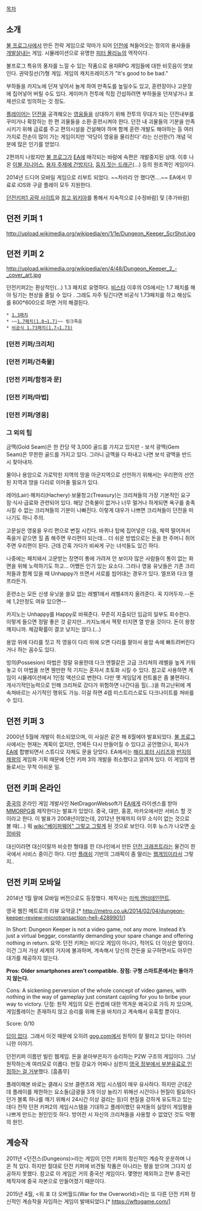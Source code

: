 [[목차]]

== 소개 ==
[[불 프로그]]사에서 만든 전략 게임으로 악마가 되어 [[던전]]에 쳐들어오는 정의의 용사들을 [[개발살]]내는 게임. 시뮬레이션으로 유명한 [[피터 몰리뉴]]의 역작이다.

불프로그 특유의 풍자를 느낄 수 있는 작품으로 용자RPG 게임들에 대한 비웃음이 엿보인다. 권악징선(?)형 게임. 게임의 캐치프레이즈가 "It's good to be bad."

부하들을 카지노에 던져 넣어서 놀게 하여 만족도를 높일수도 있고, 훈련장이나 고문장에 집어넣어 버릴 수도 있다. 게이머가 전투에 직접 간섭하려면 부하들을 던져넣거나 포제션으로 빙의하는 것 정도.

[[플레이어]]는 [[던전]]을 공격해오는 [[영웅]]들을 상대하기 위해 전투의 무대가 되는 던전내부를 꾸미거나 확장하는 한 편 괴물들을 소환·훈련시켜야 한다. 던전 내 괴물들의 기분을 만족시키기 위해 급료를 주고 편의시설을 건설해야 하며 함께 훈련·개발도 해야하는 등 여러가지로 잔손이 많이 가는 게임이지만 '악당이 영웅을 물리친다' 라는 신선한(?) 개념 덕분에 많은 인기를 얻었다.

2편까지 나왔지만 [[불 프로그]]가 [[EA]]에 매각되는 바람에 속편은 개발중지된 상태. 이후 나온 [[이블 지니어스]], [[용자 주제에 건방지다]], [[둥지 짓는 드래곤]](…) 등의 원조격인 게임이다.

2014년 드디어 모바일 게임으로 리부트 되었다. ~~차라리 안 했다면....~~ EA에서 무료로 iOS와 구글 플레이 모두 지원한다.

[http://www.thanatosrealms.com/dk/ 던전키퍼1 공략 사이트]와 [http://dungeonkeeper.wikia.com/wiki/Main_Page 참고 위키아]를 통해서 지속적으로 [수정바람] 및 [추가바람]

== 던전 키퍼 1 ==
http://upload.wikimedia.org/wikipedia/en/1/1e/Dungeon_Keeper_ScrShot.jpg

== 던전 키퍼 2 ==
http://upload.wikimedia.org/wikipedia/en/4/48/Dungeon_Keeper_2_-_cover_art.jpg

던전키퍼2는 환상적인(…) 1.3 패치로 유명하다. [[비스타]] 이후의 OS에서는 1.7 패치를 해야 팅기는 현상을 줄일 수 있다 . 그래도 자주 팅긴다면 비공식 1.73패치를 하고 해상도를 800*600으로 하면 거의 해결된다.

 * [http://www.keeperklan.com/threads/128-Download-Dungeon-Keeper-2-v1.3-here 1.3패치]
 * ~~[http://sparkstar.tistory.com/entry/%EB%8D%98%EC%A0%84-%ED%82%A4%ED%8D%BC-2-%EA%B7%B8%EA%B2%83%EC%9D%80-%EA%B2%80%EC%9D%80-%EC%97%B4%EA%B8%B0%EC%9D%98-%EC%9C%B5%ED%95%A9 1.7패치(1.0→1.7)]~~ 링크죽음
 * [http://keeperklan.com/downloads.php?do=file&id=15 비공식 1.73패치(1.7→1.73)]

=== [던전 키퍼/크리처] ===
=== [던전 키퍼/건축물] ===
=== [던전 키퍼/함정과 문] ===
=== [던전 키퍼/마법] ===
=== [던전 키퍼/영웅] ===

=== 그 외의 팁 ===
금맥(Gold Seam)은 한 칸당 약 3,000 골드를 가지고 있지만 - 보석 광맥(Gem Seam)은 무한한 골드를 가지고 있다. 그러니 금맥을 다 파내고 나면 보석 광맥을 반드시 찾아내자.

물이나 용암으로 가로막힌 지역의 땅을 아군지역으로 선언하기 위해서는 우리편의 선언된 지역과 땅을 다리로 이어줄 필요가 있다.

레어(Lair)·해처리(Hachery)·보물창고(Treasury)는 크리쳐들의 가장 기본적인 요구 잠·식사·급료와 관련되어 있다. 해당 건축물이 없거나 너무 멀거나 하게되면 욕구를 충족시킬 수 없는 크리쳐들의 기분이 나빠진다. 이렇게 대우가 나쁘면 크리쳐들이 던전을 떠나기도 하니 주의.

고문실은 영웅을 우리 편으로 변질 시킨다. 바퀴나 탑에 집어넣은 다음, 체력 떨어져서 죽을거 같으면 힐 좀 해주면 우리편이 되는데... 더 쉬운 방법으로는 돈을 한 주머니 쥐어주면 우리편이 된다. 근데 간혹 가다가 비싸게 구는 녀석들도 있긴 하다.

나중에는 패치돼서 고문받는 장면이 통에 가려져 안 보이자 많은 사람들이 통이 없는 화면을 위해 노력하기도 하고... 어쨌든 인기 있는 요소다. 그러나 영웅 유닛들은 기존 크리처들과 함께 있을 때 Unhappy가 뜨면서 서로를 씹어대는 경우가 있다. 엘프와 다크 엘프라든가.

훈련소는 모든 신생 유닛을 쓸모 없는 레벨1에서 레벨4까지 올려준다. 꼭 지어두자.--돈에 1,2만정도 여유 있으면--

카지노는 Unhappy를 Happy로 바꿔준다. 꾸준히 지출되던 임금의 일부도 회수한다. 이렇게 들으면 정말 좋은 것 같지만...카지노에서 잭팟 터지면 열 받을 것이다. 돈이 왕창 깨지니까. 체감확률이 결코 낮지는 않다.(...)

용암 위에 다리를 짓고 적 영웅이 다리 위에 오면 다리를 팔아서 용암 속에 빠트려버린다거나 하는 꼼수도 있다.

빙의(Possesion) 마법은 정말 유용한데 다크 엔젤같은 고급 크리쳐의 레벨을 높게 키워놓고 이 마법을 쓰면 웬만한 적 기지는 혼자서 초토화 시킬 수 있다. 참고로 사용하면 게임이 시뮬레이션에서 1인칭 액션으로 변한다. 다만 옛 게임답게 컨트롤은 좀 불편하다. 개사기적인능력으로 인해 크리쳐로 갔다가 위험하면 나간다음 힐(...)을 하고난뒤에 계속쳐바르는 사기적인 행위도 가능. 이걸 하면 4렙 미스트리스로도 다크나이트를 쳐바를수 있다.

== 던전 키퍼 3 ==
2000년 5월에 개발이 취소되었으며, 이 사실은 같은 해 8월에야 발표되었다. [[불 프로그]] 사에서는 현재는 계획이 없지만, 언제든 다시 만들어질 수 있다고 공언했으나, 회사가 [[EA]]에 합병되면서 스튜디오 자체도 문을 닫았다. EA에서는 [[해리 포터 시리즈]]와 [[반지의 제왕]]의 게임화 기획 때문에 던전 키퍼 3의 개발을 취소했다고 알려져 있다. 이 게임의 팬들로서는 무척 아쉬운 일.

== 던전 키퍼 온라인 ==
[[중국]]의 온라인 게임 개발사인 NetDragonWebsoft가 [[EA]]에게 라이센스를 받아 [[MMORPG]]를 제작한다는 발표가 있었다. 중국, 대만, 홍콩, 마카오에서만 서비스 할 것이라고 한다. 이 발표가 2008년이었는데, 2012년 현재까지 아무 소식이 없는 것으로 볼 때(...) 뭐 [[wiki:"베이퍼웨어" 그렇고 그렇게]] 된 것으로 보인다. 이후 뉴스가 나오면 [[수정바람]]

대신이라면 대신이랄까 비슷한 형태를 한 더나인에서 만든 [[던전 크래프트]]라는 물건이 한국에서 서비스 중이긴 하다. 다만 [[플래쉬]] 기반의 그래픽이 좀 딸리는 [[웹게임]]이라서 그렇지..

== 던전 키퍼 모바일 ==
2014년 1월 말에 모바일 버전으로도 등장했다. 제작사는 [[미씩 엔터테인먼트]].

영국 웹진 메트로의 리뷰 요약글.[* http://metro.co.uk/2014/02/04/dungeon-keeper-review-microtransaction-hell-4289901/]

In Short: Dungeon Keeper is not a video game, not any more. Instead it’s just a virtual beggar, constantly demanding your spare change and offering nothing in return.
요약: 던전 키퍼는 비디오 게임이 아니다, 적어도 더 이상은 말이다. 이건 그저 가상 세계의 거지에 불과하며, 계속해서 당신의 잔돈을 요구하면서도 아무런 대가를 제공하지 않는다.

''' Pros: Older smartphones aren’t compatible.'''
'''장점: 구형 스마트폰에서는 돌아가지 않는다.'''

Cons: A sickening perversion of the whole concept of video games, with nothing in the way of gameplay just constant cajoling for you to bribe your way to victory.
단점: 원작 게임의 모든 컨셉에 대한 역겨운 왜곡으로 가득 차 있으며, 게임플레이는 존재하지 않고 승리를 위해 돈을 바치라고 계속해서 유혹할 뿐이다.

Score: 0/10

[[답이 없다]]. 그래서 이것 때문에 오히려 [[gog.com]]에서 원작이 잘 팔리고 있다는 아이러니한 이야기.

던전키퍼 이름만 빌린 웹게임. 돈을 쏟아부은자가 승리하는 P2W 구조의 게임이다. 그냥 원작하는게 여러모로 이롭다. 현질 강요가 어찌나 심한지 [http://www.escapistmagazine.com/news/view/135878-Dungeon-Keeper-Ads-Misleading-Concludes-UK-Advertising-Watchdog 영국 정부에서 부분유료로 인정하는 걸 거부]했다. [흠좀무]

플레이해본 바로는 클래시 오브 클랜즈와 게임 시스템이 매우 유사하다. 하지만 군데군데 플레이를 제한하는 요소들(금광을 3개 이상 늘리기 위해선 시간이나 현질이 필요하다던가 블록 하나를 깨기 위해서 24시간 이상 걸리는 등)이 현질을 강하게 유도하고 있는데다 전작 던젼 키퍼2의 게임시스템을 기대하고 플레이했던 유저들의 실망이 게임평을 나쁘게 만드는 원인인듯 하다. 방어전 시 자신의 크리쳐들을 사용할 수 없었던 것도 악평의 원인.

== 계승작 ==
2011년 <던전스(Dungeons)>라는 게임이 던전 키퍼의 정신적인 계승작 운운하며 나온 적 있다. 하지만 절대로 던전 키퍼에 비견될 작품은 아니라는 평을 받으며 그다지 성공하지 못했다. 참고로 이 게임은 거의 중국산 게임이다. 몇명만 제외하고 전부 중국인 제작자에 중국 자본으로 만들어졌기 때문이다.

2015년 4월, <워 포 더 오버월드(War for the Overworld)>라는 또 다른 던전 키퍼 정신적인 계승작을 자임하는 게임이 발매되었다.[* https://wftogame.com/]
